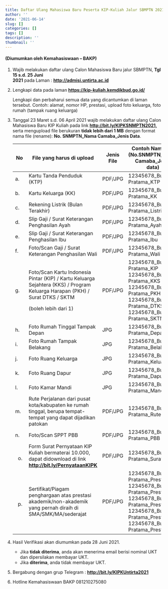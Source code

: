 ```yaml
---
title: Daftar Ulang Mahasiswa Baru Peserta KIP-Kuliah Jalur SBMPTN 2021
author: ''
date: '2021-06-14'
slug: []
categories: []
tags: []
description: ''
thumbnail: ''
---
```


#### (Diumumkan oleh Kemahasiswaan -- BAKP)

1.  Wajib melakukan daftar ulang Calon Mahasiswa Baru jalur SBMPTN, **Tgl 15 s.d. 25 Juni\
    2021** pada Laman : [**http://admisi.untirta.ac.id**](http://admisi.untirta.ac.id){.uri target="_blank"}

2.  Lengkapi data pada laman [**https://kip-kuliah.kemdikbud.go.id/**](https://kip-kuliah.kemdikbud.go.id/){.uri target="_blank"}

    Lengkapi dan perbaharui semua data yang dicantumkan di laman tersebut. Contoh: alamat, nomor HP, prestasi, upload foto keluarga, foto rumah (tampak ruang keluarga)

3.  Tanggal 23 Maret s.d. 06 April 2021 wajib melakukan daftar ulang Calon Mahasiswa Baru KIP Kuliah pada link [**http://bit.ly/KIPKSNMPTN2021,**](http://bit.ly/KIPKSNMPTN2021,){.uri} serta mengupload file berukuran **tidak lebih dari 1 MB** dengan format nama file (rename): **No. SNMPTN_Nama Camaba_Jenis Data**.

    +--------+--------------------------------------------------------------------------------------------------------------------------------------------------------------------+----------------+-----------------------------------------------------------------------------------------------------------------------------------------------------------------------------+
    | **No** | **File yang harus di upload**                                                                                                                                      | **Jenis File** | **Contoh Nama file**<br>**(No.SNMPTN_Nama Camaba_Jenis data)**                                                                                                              |
    +========+====================================================================================================================================================================+================+=============================================================================================================================================================================+
    | a\.    | Kartu Tanda Penduduk (KTP)                                                                                                                                         | PDF/JPG        | 12345678_Budi Pratama_KTP                                                                                                                                                   |
    +--------+--------------------------------------------------------------------------------------------------------------------------------------------------------------------+----------------+-----------------------------------------------------------------------------------------------------------------------------------------------------------------------------+
    | b\.    | Kartu Keluarga (KK)                                                                                                                                                | PDF/JPG        | 12345678_Budi Pratama_KK                                                                                                                                                    |
    +--------+--------------------------------------------------------------------------------------------------------------------------------------------------------------------+----------------+-----------------------------------------------------------------------------------------------------------------------------------------------------------------------------+
    | c\.    | Rekening Listrik (Bulan Terakhir)                                                                                                                                  | PDF/JPG        | 12345678_Budi Pratama_Listrik                                                                                                                                               |
    +--------+--------------------------------------------------------------------------------------------------------------------------------------------------------------------+----------------+-----------------------------------------------------------------------------------------------------------------------------------------------------------------------------+
    | d\.    | Slip Gaji / Surat Keterangan Penghasilan Ayah                                                                                                                      | PDF/JPG        | 12345678_Budi Pratama_Ayah                                                                                                                                                  |
    +--------+--------------------------------------------------------------------------------------------------------------------------------------------------------------------+----------------+-----------------------------------------------------------------------------------------------------------------------------------------------------------------------------+
    | e\.    | Slip Gaji / Surat Keterangan Penghasilan Ibu                                                                                                                       | PDF/JPG        | 12345678_Budi Pratama_Ibu                                                                                                                                                   |
    +--------+--------------------------------------------------------------------------------------------------------------------------------------------------------------------+----------------+-----------------------------------------------------------------------------------------------------------------------------------------------------------------------------+
    | f\.    | Foto/Scan Gaji / Surat Keterangan Penghasilan Wali                                                                                                                 | PDF/JPG        | 12345678_Budi Pratama_Wali                                                                                                                                                  |
    +--------+--------------------------------------------------------------------------------------------------------------------------------------------------------------------+----------------+-----------------------------------------------------------------------------------------------------------------------------------------------------------------------------+
    | g\.    | Foto/Scan Kartu Indonesia Pintar (KIP) / Kartu Keluarga <br> Sejahtera (KKS) / Program Keluarga Harapan (PKH) / <br>Surat DTKS / SKTM                              | PDF/JPG        | 12345678_Budi Pratama_KIP<br>12345678_Budi Pratama_KKS<br>12345678_Budi Pratama_PKH<br>12345678_Budi Pratama_DTKS<br>12345678_Budi Pratama_SKTM                             |
    |        |                                                                                                                                                                    |                |                                                                                                                                                                             |
    |        | (boleh lebih dari 1)                                                                                                                                               |                |                                                                                                                                                                             |
    +--------+--------------------------------------------------------------------------------------------------------------------------------------------------------------------+----------------+-----------------------------------------------------------------------------------------------------------------------------------------------------------------------------+
    | h\.    | Foto Rumah Tinggal Tampak Depan                                                                                                                                    | JPG            | 12345678_Budi Pratama_Depan                                                                                                                                                 |
    +--------+--------------------------------------------------------------------------------------------------------------------------------------------------------------------+----------------+-----------------------------------------------------------------------------------------------------------------------------------------------------------------------------+
    | i\.    | Foto Rumah Tampak Belakang                                                                                                                                         | JPG            | 12345678_Budi Pratama_Belakang                                                                                                                                              |
    +--------+--------------------------------------------------------------------------------------------------------------------------------------------------------------------+----------------+-----------------------------------------------------------------------------------------------------------------------------------------------------------------------------+
    | j\.    | Foto Ruang Keluarga                                                                                                                                                | JPG            | 12345678_Budi Pratama_Keluarga                                                                                                                                              |
    +--------+--------------------------------------------------------------------------------------------------------------------------------------------------------------------+----------------+-----------------------------------------------------------------------------------------------------------------------------------------------------------------------------+
    | k\.    | Foto Ruang Dapur                                                                                                                                                   | JPG            | 12345678_Budi Pratama_Dapur                                                                                                                                                 |
    +--------+--------------------------------------------------------------------------------------------------------------------------------------------------------------------+----------------+-----------------------------------------------------------------------------------------------------------------------------------------------------------------------------+
    | l\.    | Foto Kamar Mandi                                                                                                                                                   | JPG            | 12345678_Budi Pratama_Mandi                                                                                                                                                 |
    +--------+--------------------------------------------------------------------------------------------------------------------------------------------------------------------+----------------+-----------------------------------------------------------------------------------------------------------------------------------------------------------------------------+
    | m\.    | Rute Perjalanan dari pusat kota/kabupaten ke rumah <br>tinggal, berupa tempat-tempat yang dapat dijadikan <br>patokan                                              | PDF/JPG        | 12345678_Budi Pratama_Rute                                                                                                                                                  |
    +--------+--------------------------------------------------------------------------------------------------------------------------------------------------------------------+----------------+-----------------------------------------------------------------------------------------------------------------------------------------------------------------------------+
    | n\.    | Foto/Scan SPPT PBB                                                                                                                                                 | PDF/JPG        | 12345678_Budi Pratama_PBB                                                                                                                                                   |
    +--------+--------------------------------------------------------------------------------------------------------------------------------------------------------------------+----------------+-----------------------------------------------------------------------------------------------------------------------------------------------------------------------------+
    | o.     | Form Surat Pernyataan KIP Kuliah bermaterai 10.000, <br>dapat didownload di link [**http://bit.ly/PernyataanKIPK**](http://bit.ly/PernyataanKIPK){target="_blank"} | PDF/JPG        | 12345678_Budi Pratama_Surat                                                                                                                                                 |
    +--------+--------------------------------------------------------------------------------------------------------------------------------------------------------------------+----------------+-----------------------------------------------------------------------------------------------------------------------------------------------------------------------------+
    | p.     | Sertifikat/Piagam penghargaan atas prestasi <br>akademik/non-akademik yang pernah diraih di <br>SMA/SMK/MA/sederajat                                               | PDF/JPG        | 12345678_Budi Pratama_Prestasi1<br>12345678_Budi Pratama_Prestasi2<br>12345678_Budi Pratama_Prestasi3<br>12345678_Budi Pratama_Prestasi4<br>12345678_Budi Pratama_Prestasi5 |
    +--------+--------------------------------------------------------------------------------------------------------------------------------------------------------------------+----------------+-----------------------------------------------------------------------------------------------------------------------------------------------------------------------------+

4.  Hasil Verifikasi akan diumumkan pada 28 Juni 2021.

    -   Jika **tidak diterima**, anda akan menerima email berisi nominal UKT dan dipersilakan membayar UKT.
    -   Jika **diterima**, anda tidak membayar UKT.

5.  Bergabung dengan grup Telegram : [**http://bit.ly/KIPKUntirta2021**](http://bit.ly/KIPKUntirta2021){.uri}

6.  Hotline Kemahasiswaan BAKP 081210275080
